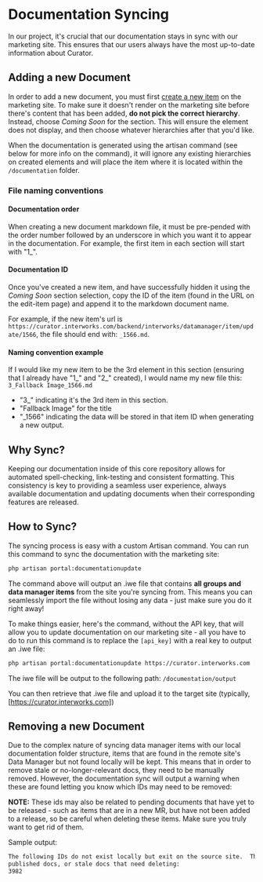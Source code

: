# Documentation Syncing

In our project, it's crucial that our documentation stays in sync with our marketing site. This ensures that our users
always have the most up-to-date information about Curator.

## Adding a new Document

In order to add a new document, you must first [create a new item](https://curator.interworks.com/backend/interworks/datamanager/Item)
on the marketing site.  To make sure it doesn't render on the marketing site before there's content that has
been added, **do not pick the correct hierarchy**.  Instead, choose *Coming Soon* for the section.  This will ensure
the element does not display, and then choose whatever hierarchies after that you'd like.

When the documentation is generated using the artisan command (see below for more info on the command), it will ignore
any existing hierarchies on created elements and will place the item where it is located within the `/documentation`
folder.

### File naming conventions

#### Documentation order

When creating a new document markdown file, it must be pre-pended with the order number followed by an underscore in
which you want it to appear in the documentation.  For example, the first item in each section will start with "1_".

#### Documentation ID

Once you've created a new item, and have successfully hidden it using the *Coming Soon* section selection, copy the ID
of the item (found in the URL on the edit-item page) and append it to the markdown document name.

For example, if the new item's url is `https://curator.interworks.com/backend/interworks/datamanager/item/update/1566`,
the file should end with: `_1566.md`.

#### Naming convention example

If I would like my new item to be the 3rd element in this section (ensuring that I already have "1_" and "2_" created),
I would name my new file this:
`3_Fallback Image_1566.md`

- "3_" indicating it's the 3rd item in this section.
- "Fallback Image" for the title
- "_1566" indicating the data will be stored in that item ID when generating a new output.

## Why Sync?

Keeping our documentation inside of this core repository allows for automated spell-checking, link-testing and
consistent formatting.  This consistency is key to providing a seamless user experience, always available documentation
and updating documents when their corresponding features are released.

## How to Sync?

The syncing process is easy with a custom Artisan command. You can run this command to sync the documentation with the
marketing site:

```bash
php artisan portal:documentationupdate
```

The command above will output an .iwe file that contains **all groups and data manager items** from the site you're
syncing from.  This means you can seamlessly import the file without losing any data - just make sure you do it right
away!

To make things easier, here's the command, without the API key, that will allow you to update documentation on our
marketing site - all you have to do to run this command is to replace the `[api_key]` with a real key to output an .iwe file:

```bash
php artisan portal:documentationupdate https://curator.interworks.com [api_key] 19 51 52 55
```

The iwe file will be output to the following path:
`/documentation/output`

You can then retrieve that .iwe file and upload it to the target site (typically, [https://curator.interworks.com])

## Removing a new Document

Due to the complex nature of syncing data manager items with our local documentation folder structure, items that are
found in the remote site's Data Manager but not found locally will be kept.  This means that in order to remove stale
or no-longer-relevant docs, they need to be manually removed.  However, the documentation sync will output a warning
when these are found letting you know which IDs may need to be removed:

**NOTE:** These ids may also be related to pending documents that have yet to be released - such as items that are in
a new MR, but have not been added to a release, so be careful when deleting these items.  Make sure you truly want to
get rid of them.

Sample output:

```txt
The following IDs do not exist locally but exit on the source site.  They are likely as-yet
published docs, or stale docs that need deleting:
3982
```
